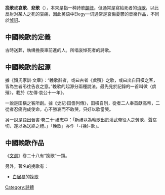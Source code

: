 {{Multiple issues|
{{Globalize|time=2020-12-28T11:38:43+00:00}}
{{Unreferenced|time=2020-12-28T11:38:43+00:00}}
}}
'''挽歌'''或'''哀歌'''、'''悲歌'''（{{lang-en|elegy}}），本來是指一种詩歌[[韻律|韻律]]，但通常是寫給死者的[[诗歌|诗歌]]，以此反射对某人之死的哀痛，因此英语中Elegy一词通常是哀傷憂鬱的音樂作品，不同於[[悼詞|悼詞]]。

== 中國輓歌的定義 ==

古時送葬，執绋挽喪車前進的人，所唱哀悼死者的詩歌。

== 中國輓歌的起源 ==

據《顏氏家訓‧文章》：“輓歌辭者，或曰古者《虞殯》之歌，或曰出自田橫之客，皆為生者弔往告哀之意。”輓歌的起源分兩種說法。最先見於記錄的一首叫做〈虞殯〉，載於《左傳‧哀公十一年》。

一說是田橫之客所創。據《史記‧田儋列傳》，田橫自刎，從者二人奉首獻高帝，二從者忍痛完成使命，心不勝哀而不敢哭，只好以歌當哭。

另一說是語出晉書·卷二十·禮志中：「新禮以為輓歌出於漢武帝役人之勞歌，聲哀切，遂以為送終之禮。」「輓歌」亦作「-{挽}-歌」。

== 中國輓歌作品 ==

《[[文選|文選]]》卷二十八有“挽歌”一類。

另外，著名的挽歌有：
* [[白居易|白居易]]的[[s:挽歌|挽歌]]
{{Wiktionary}}
{{Music-genre-stub}}

[[Category:詩體|Category:詩體]]
